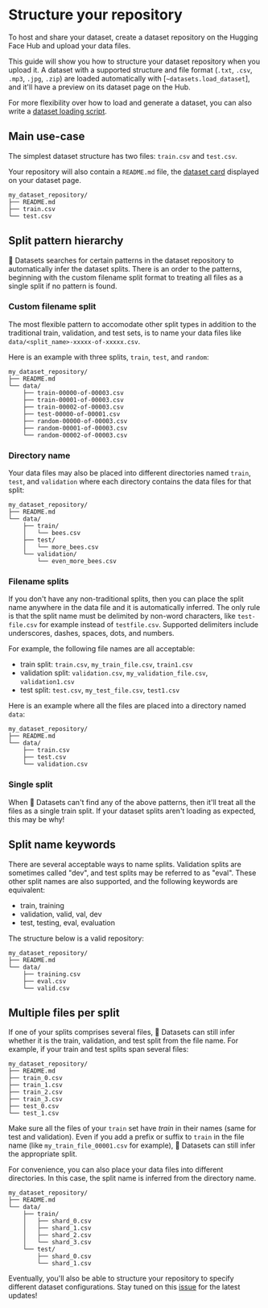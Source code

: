 # Structure your repository

To host and share your dataset, create a dataset repository on the Hugging Face Hub and upload your data files.

This guide will show you how to structure your dataset repository when you upload it.
A dataset with a supported structure and file format (`.txt`, `.csv`, `.mp3`, `.jpg`, `.zip`) are loaded automatically with [`~datasets.load_dataset`], and it'll have a preview on its dataset page on the Hub.

For more flexibility over how to load and generate a dataset, you can also write a [dataset loading script](./dataset_script).

## Main use-case

The simplest dataset structure has two files: `train.csv` and `test.csv`.

Your repository will also contain a `README.md` file, the [dataset card](dataset_card) displayed on your dataset page.

```
my_dataset_repository/
├── README.md
├── train.csv
└── test.csv
```

## Split pattern hierarchy

🤗 Datasets searches for certain patterns in the dataset repository to automatically infer the dataset splits. There is an order to the patterns, beginning with the custom filename split format to treating all files as a single split if no pattern is found.

### Custom filename split

The most flexible pattern to accomodate other split types in addition to the traditional train, validation, and test sets, is to name your data files like `data/<split_name>-xxxxx-of-xxxxx.csv`.

Here is an example with three splits, `train`, `test`, and `random`:

```
my_dataset_repository/
├── README.md
└── data/
    ├── train-00000-of-00003.csv
    ├── train-00001-of-00003.csv
    ├── train-00002-of-00003.csv
    ├── test-00000-of-00001.csv
    ├── random-00000-of-00003.csv
    ├── random-00001-of-00003.csv
    └── random-00002-of-00003.csv
```

### Directory name

Your data files may also be placed into different directories named `train`, `test`, and `validation` where each directory contains the data files for that split:

```
my_dataset_repository/
├── README.md
└── data/
    ├── train/
    │   └── bees.csv
    ├── test/
    │   └── more_bees.csv
    └── validation/
        └── even_more_bees.csv
```

### Filename splits

If you don't have any non-traditional splits, then you can place the split name anywhere in the data file and it is automatically inferred. The only rule is that the split name must be delimited by non-word characters, like `test-file.csv` for example instead of `testfile.csv`. Supported delimiters include underscores, dashes, spaces, dots, and numbers.

For example, the following file names are all acceptable:

- train split: `train.csv`, `my_train_file.csv`, `train1.csv`
- validation split: `validation.csv`, `my_validation_file.csv`, `validation1.csv`
- test split: `test.csv`, `my_test_file.csv`, `test1.csv`

Here is an example where all the files are placed into a directory named `data`:

```
my_dataset_repository/
├── README.md
└── data/
    ├── train.csv
    ├── test.csv
    └── validation.csv
```

### Single split

When 🤗 Datasets can't find any of the above patterns, then it'll treat all the files as a single train split. If your dataset splits aren't loading as expected, this may be why!

## Split name keywords

There are several acceptable ways to name splits. Validation splits are sometimes called "dev", and test splits may be referred to as "eval".
These other split names are also supported, and the following keywords are equivalent:

- train, training
- validation, valid, val, dev
- test, testing, eval, evaluation

The structure below is a valid repository:

```
my_dataset_repository/
├── README.md
└── data/
    ├── training.csv
    ├── eval.csv
    └── valid.csv
```

## Multiple files per split

If one of your splits comprises several files, 🤗 Datasets can still infer whether it is the train, validation, and test split from the file name.
For example, if your train and test splits span several files:

```
my_dataset_repository/
├── README.md
├── train_0.csv
├── train_1.csv
├── train_2.csv
├── train_3.csv
├── test_0.csv
└── test_1.csv
```

Make sure all the files of your `train` set have *train* in their names (same for test and validation).
Even if you add a prefix or suffix to `train` in the file name (like `my_train_file_00001.csv` for example),
🤗 Datasets can still infer the appropriate split.

For convenience, you can also place your data files into different directories.
In this case, the split name is inferred from the directory name.

```
my_dataset_repository/
├── README.md
└── data/
    ├── train/
    │   ├── shard_0.csv
    │   ├── shard_1.csv
    │   ├── shard_2.csv
    │   └── shard_3.csv
    └── test/
        ├── shard_0.csv
        └── shard_1.csv
```

<Tip>

Eventually, you'll also be able to structure your repository to specify different dataset configurations. Stay tuned on this [issue](https://github.com/huggingface/datasets/issues/4578) for the latest updates! 

</Tip>
